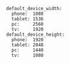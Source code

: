 ```
default_device_width:
  phone:  1080
  tablet: 1536
  pc:     2560
  tv:     1920
default_device_height:
  phone:  1920
  tablet: 2048
  pc:     1440
  tv:     1080
```
